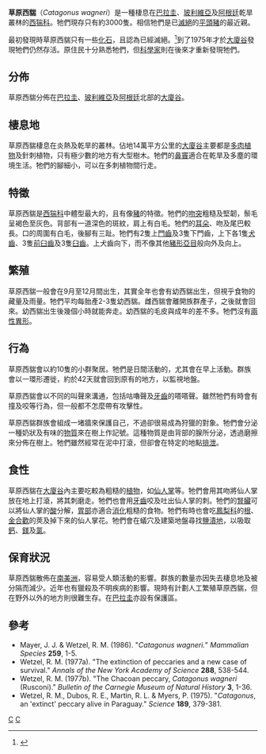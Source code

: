 {{Speciesbox
| taxon = Catagonus wagneri
| image = Chacoan Peccary.jpg
| status = EN
| status_system =IUCN3.1
| status_ref = <ref name=iucn>{{IUCN2008|assessors=Altrichter, M., Taber, A., Noss, A. & Maffei, L.|year=2008|id=4015|title=Catagonus wagneri|downloaded=05 March 2009}}</ref>
| binomial_authority = Wetzel ''et al.'', 1975
| range_map = Catagonus wagneri distribution map.PNG
| range_map_caption = 草原西貒的分佈地
}}

'''草原西貒'''（''Catagonus wagneri''）是一種棲息在[[巴拉圭|巴拉圭]]、[[玻利維亞|玻利維亞]]及[[阿根廷|阿根廷]]乾旱叢林的[[西猯科|西猯科]]。牠們現存只有約3000隻。相信牠們是已[[滅絕|滅絕]]的[[平頭豬|平頭豬]]的最近親。

最初發現時草原西貒只有一些[[化石|化石]]，且認為已經滅絕。<ref>{{cite web | last = Naish | first = Darren | title = New, obscure, and nearly extinct rodents of South America, and... when fossils come alive | work = Tetrapod Zoology | date = 2008-11-24 | url = http://scienceblogs.com/tetrapodzoology/2008/11/new_obscure_and_nearly_extinct.php#more | accessdate = 2008-12-13 | deadurl = yes | archiveurl = https://web.archive.org/web/20081205072214/http://scienceblogs.com/tetrapodzoology/2008/11/new_obscure_and_nearly_extinct.php#more | archivedate = 2008-12-05 }}</ref>到了1975年才於[[大廈谷|大廈谷]]發現牠們仍然存活。原住民十分熟悉牠們，但[[科學家|科學家]]則在後來才重新發現牠們。

==分佈==
草原西貒分佈在[[巴拉圭|巴拉圭]]、[[玻利維亞|玻利維亞]]及[[阿根廷|阿根廷]]北部的[[大廈谷|大廈谷]]。

==棲息地==
草原西貒棲息在炎熱及乾旱的叢林。佔地14萬平方公里的[[大廈谷|大廈谷]]主要都是[[多肉植物|多肉植物]]及針刺植物，只有極少數的地方有大型樹木。牠們的[[鼻竇|鼻竇]]適合在乾旱及多塵的環境生活。牠們的腳細小，可以在多刺植物間行走。

==特徵==
草原西貒是[[西猯科|西猯科]]中體型最大的，且有像[[豬|豬]]的特徵。牠們的[[吻突|吻突]]粗糙及堅韌，鬃毛呈褐色至灰色。背部有一道深色的斑紋，肩上有白毛。牠們的[[耳朵|耳朵]]、吻及尾巴較長。口的周圍有白毛，後腳有三趾。牠們有2隻上[[門齒|門齒]]及3隻下門齒，上下各1隻[[犬齒|犬齒]]、3隻[[前臼齒|前臼齒]]及3隻[[臼齒|臼齒]]。上犬齒向下，而不像其他[[豬形亞目|豬形亞目]]般向外及向上。

==繁殖==
草原西貒一般會在9月至12月間出生，其實全年也會有幼西貒出生，但視乎食物的藏量及雨量。牠們平均每胎產2-3隻幼西貒。雌西貒會離開族群產子，之後就會回來。幼西貒出生後幾個小時就能奔走。幼西貒的毛皮與成年的差不多。牠們沒有[[兩性異形|兩性異形]]。

==行為==
草原西貒會以約10隻的小群聚居。牠們是日間活動的，尤其會在早上活動。群族會以一環形遷徙，約於42天就會回到原有的地方，以監視地盤。

草原西貒會以不同的叫聲來溝通，包括咕嚕聲及[[牙齒|牙齒]]的嗒嗒聲。雖然牠們有時會有撞及咬等行為，但一般都不怎麼帶有攻擊性。

草原西貒群族會組成一堵牆來保護自己，不過卻很易成為狩獵的對象。牠們會分泌一種奶狀及有味的[[物質|物質]]來在樹上作記號。這種物質是由背部的腺所分泌，透過磨擦來分佈在樹上。牠們雖然經常在泥中打滾，但卻會在特定的地點[[排泄|排泄]]。

==食性==
草原西貒在[[大廈谷|大廈谷]]內主要吃較為粗糙的[[植物|植物]]，如[[仙人掌|仙人掌]]等。牠們會用其吻將仙人掌放在地上打滾，將其刺磨走。牠們也會用[[牙齒|牙齒]]咬及吐出仙人掌的刺。牠們的[[腎臟|腎臟]]可以將仙人掌的[[酸|酸]]分解，[[胃部|胃部]]亦適合[[消化|消化]]粗糙的食物。牠們有時也會吃[[鳳梨科|鳳梨科]]的[[根|根]]、[[金合歡|金合歡]]的莢及掉下來的仙人掌花。牠們會在蟻穴及建築地盤尋找[[鹽漬地|鹽漬地]]，以吸取[[鈣|鈣]]、[[鎂|鎂]]及[[氯|氯]]。

==保育狀況==
草原西貒散佈在[[南美洲|南美洲]]，容易受人類活動的影響。群族的數量亦因失去棲息地及被分隔而減少。近年也有獵殺及不明疾病的影響。現時有計劃人工繁殖草原西貒，但在野外以外的地方則很難生存。在[[巴拉圭|巴拉圭]]亦設有保護區。

==參考==
{{reflist}}
{{wikispecies|Catagonus}}
{{commons|Catagonus wagneri}}
* Mayer, J. J. & Wetzel, R. M. (1986). "''Catagonus wagneri.''" ''Mammalian Species'' '''259''', 1-5.
* Wetzel, R. M. (1977a). "The extinction of peccaries and a new case of survival." ''Annals of the New York Academy of Science'' '''288''', 538-544.
* Wetzel, R. M. (1977b). "The Chacoan peccary, ''Catagonus wagneri'' (Rusconi)." ''Bulletin of the Carnegie Museum of Natural History'' '''3''', 1-36.
* Wetzel, R. M., Dubos, R. E., Martin, R. L. & Myers, P. (1975). "''Catagonus'', an 'extinct' peccary alive in Paraguay." ''Science'' '''189''', 379-381.
{{Taxonbar}}
[[Category:草原西貒屬|C]]
[[Category:拉撒路物種|C]]